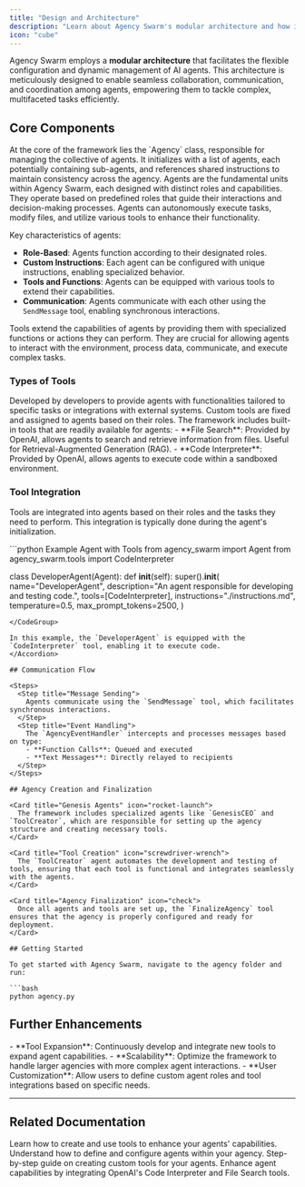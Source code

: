 ```yaml
---
title: "Design and Architecture"
description: "Learn about Agency Swarm's modular architecture and how its components work together"
icon: "cube"
---
```


Agency Swarm employs a **modular architecture** that facilitates the flexible configuration and dynamic management of AI agents. This architecture is meticulously designed to enable seamless collaboration, communication, and coordination among agents, empowering them to tackle complex, multifaceted tasks efficiently.

## Core Components

<Accordion title="Agency">
At the core of the framework lies the `Agency` class, responsible for managing the collective of agents. It initializes with a list of agents, each potentially containing sub-agents, and references shared instructions to maintain consistency across the agency.
</Accordion>

<Accordion title="Agents">
Agents are the fundamental units within Agency Swarm, each designed with distinct roles and capabilities. They operate based on predefined roles that guide their interactions and decision-making processes. Agents can autonomously execute tasks, modify files, and utilize various tools to enhance their functionality.

Key characteristics of agents:

- **Role-Based**: Agents function according to their designated roles.
- **Custom Instructions**: Each agent can be configured with unique instructions, enabling specialized behavior.
- **Tools and Functions**: Agents can be equipped with various tools to extend their capabilities.
- **Communication**: Agents communicate with each other using the `SendMessage` tool, enabling synchronous interactions.
</Accordion>

<Accordion title="Tools">
Tools extend the capabilities of agents by providing them with specialized functions or actions they can perform. They are crucial for allowing agents to interact with the environment, process data, communicate, and execute complex tasks.

### Types of Tools

<Tabs>
  <Tab title="Custom Tools">
    Developed by developers to provide agents with functionalities tailored to specific tasks or integrations with external systems. Custom tools are fixed and assigned to agents based on their roles.
  </Tab>
  <Tab title="Built-in Tools">
    The framework includes built-in tools that are readily available for agents:
    - **File Search**: Provided by OpenAI, allows agents to search and retrieve information from files. Useful for Retrieval-Augmented Generation (RAG).
    - **Code Interpreter**: Provided by OpenAI, allows agents to execute code within a sandboxed environment.
  </Tab>
</Tabs>

### Tool Integration

Tools are integrated into agents based on their roles and the tasks they need to perform. This integration is typically done during the agent's initialization.

<CodeGroup>
```python Example Agent with Tools
from agency_swarm import Agent
from agency_swarm.tools import CodeInterpreter

class DeveloperAgent(Agent):
    def __init__(self):
        super().__init__(
            name="DeveloperAgent",
            description="An agent responsible for developing and testing code.",
            tools=[CodeInterpreter],
            instructions="./instructions.md",
            temperature=0.5,
            max_prompt_tokens=2500,
        )
```
</CodeGroup>

In this example, the `DeveloperAgent` is equipped with the `CodeInterpreter` tool, enabling it to execute code.
</Accordion>

## Communication Flow

<Steps>
  <Step title="Message Sending">
    Agents communicate using the `SendMessage` tool, which facilitates synchronous interactions.
  </Step>
  <Step title="Event Handling">
    The `AgencyEventHandler` intercepts and processes messages based on type:
    - **Function Calls**: Queued and executed
    - **Text Messages**: Directly relayed to recipients
  </Step>
</Steps>

## Agency Creation and Finalization

<Card title="Genesis Agents" icon="rocket-launch">
  The framework includes specialized agents like `GenesisCEO` and `ToolCreator`, which are responsible for setting up the agency structure and creating necessary tools.
</Card>

<Card title="Tool Creation" icon="screwdriver-wrench">
  The `ToolCreator` agent automates the development and testing of tools, ensuring that each tool is functional and integrates seamlessly with the agents.
</Card>

<Card title="Agency Finalization" icon="check">
  Once all agents and tools are set up, the `FinalizeAgency` tool ensures that the agency is properly configured and ready for deployment.
</Card>

## Getting Started

To get started with Agency Swarm, navigate to the agency folder and run:

```bash
python agency.py
```

## Further Enhancements

<Accordion title="Planned Improvements">
- **Tool Expansion**: Continuously develop and integrate new tools to expand agent capabilities.
- **Scalability**: Optimize the framework to handle larger agencies with more complex agent interactions.
- **User Customization**: Allow users to define custom agent roles and tool integrations based on specific needs.
</Accordion>

---

## Related Documentation

<Card title="Tools" icon="wrench" href="../key-entities/tools">
  Learn how to create and use tools to enhance your agents' capabilities.
</Card>

<Card title="Agents" icon="user" href="../key-entities/agents">
  Understand how to define and configure agents within your agency.
</Card>

<Card title="Creating Tools" icon="toolbox" href="../how-to-guides/creating-tools">
  Step-by-step guide on creating custom tools for your agents.
</Card>

<Card title="Using Code Interpreter and File Search" icon="code" href="../how-to-guides/using-code-interpreter-and-filesearch">
  Enhance agent capabilities by integrating OpenAI's Code Interpreter and File Search tools.
</Card>
